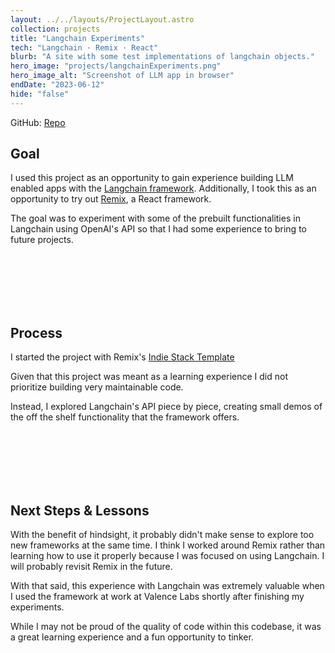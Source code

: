 ```yaml
---
layout: ../../layouts/ProjectLayout.astro
collection: projects
title: "Langchain Experiments"
tech: "Langchain · Remix · React"
blurb: "A site with some test implementations of langchain objects."
hero_image: "projects/langchainExperiments.png"
hero_image_alt: "Screenshot of LLM app in browser"
endDate: "2023-06-12"
hide: "false"
---
```


GitHub: [Repo](https://github.com/Cormac-C/langchain-experiments)

## Goal

I used this project as an opportunity to gain experience building LLM enabled apps with the [Langchain framework](https://js.langchain.com/docs/get_started/introduction). Additionally, I took this as an opportunity to try out [Remix](https://remix.run/), a React framework.

The goal was to experiment with some of the prebuilt functionalities in Langchain using OpenAI's API so that I had some experience to bring to future projects.

<br />
<br />
<br />
<br />
<br />

## Process

I started the project with Remix's [Indie Stack Template](https://github.com/remix-run/indie-stack)

Given that this project was meant as a learning experience I did not prioritize building very maintainable code.

Instead, I explored Langchain's API piece by piece, creating small demos of the off the shelf functionality that the framework offers.

<br />
<br />
<br />
<br />
<br />

## Next Steps & Lessons

With the benefit of hindsight, it probably didn't make sense to explore too new frameworks at the same time. I think I worked around Remix rather than learning how to use it properly because I was focused on using Langchain. I will probably revisit Remix in the future.

With that said, this experience with Langchain was extremely valuable when I used the framework at work at Valence Labs shortly after finishing my experiments.

While I may not be proud of the quality of code within this codebase, it was a great learning experience and a fun opportunity to tinker.

<br />
<br />
<br />
<br />
<br />
